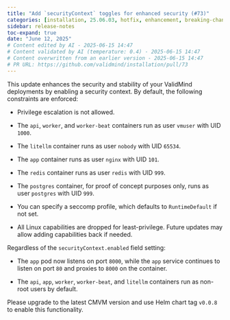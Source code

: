 ```yaml
---
title: "Add `securityContext` toggles for enhanced security (#73)"
categories: [installation, 25.06.03, hotfix, enhancement, breaking-change]
sidebar: release-notes
toc-expand: true
date: "June 12, 2025"
# Content edited by AI - 2025-06-15 14:47
# Content validated by AI (temperature: 0.4) - 2025-06-15 14:47
# Content overwritten from an earlier version - 2025-06-15 14:47
# PR URL: https://github.com/validmind/installation/pull/73
---
```


This update enhances the security and stability of your ValidMind deployments by enabling a security context. By default, the following constraints are enforced:

* Privilege escalation is not allowed.

* The `api`, `worker`, and `worker-beat` containers run as user `vmuser` with UID `1000`. 
* The `litellm` container runs as user `nobody` with UID `65534`.
* The `app` container runs as user `nginx` with UID `101`.
* The `redis` container runs as user `redis` with UID `999`.
* The `postgres` container, for proof of concept purposes only, runs as user `postgres` with UID `999`.

* You can specify a seccomp profile, which defaults to `RuntimeDefault` if not set.

* All Linux capabilities are dropped for least-privilege. Future updates may allow adding capabilities back if needed.

Regardless of the `securityContext.enabled` field setting:

* The `app` pod now listens on port `8000`, while the `app` service continues to listen on port `80` and proxies to `8000` on the container.

* The `api`, `app`, `worker`, `worker-beat`, and `litellm` containers run as non-root users by default.

Please upgrade to the latest CMVM version and use Helm chart tag `v0.0.8` to enable this functionality.

<!--- DEBUG INFORMATION
INITIAL QUALITY ASSESSMENT:
ASSESSMENT:
The main issues in the content include references to CI/CD workflows that need removal, some duplication between the PR summary and external notes, and verbose language that could be streamlined for clarity. The external notes provide detailed information that should be prioritized over the PR summary.

PASS_1_INSTRUCTIONS:
1. Remove the reference to 'CI/CD workflows' in the PR summary as it pertains to internal processes.
2. Ensure that the remaining content in the PR summary is concise and aligns with the external notes.

PASS_2_INSTRUCTIONS:
1. Merge the PR summary's remaining content with the external notes, ensuring that the external notes' detailed context is preserved and prioritized.
2. Remove any redundant introductory statements from the PR summary that overlap with the external notes.

PASS_3_INSTRUCTIONS:
1. Simplify verbose language in the external notes for clarity. For example, rephrase "Customers are now able to enable a security context for their ValidMind deployments" to "You can now enable a security context for your ValidMind deployments."
2. Break up overly long sentences for improved readability. For instance, separate the detailed list of container user IDs into individual, clearer statements if needed.
3. Ensure that the language is direct and uses 'you' instead of 'customers' or 'users' to maintain a consistent tone.

TAILORED INSTRUCTIONS:
PASS_1: 1. Remove the reference to 'CI/CD workflows' in the PR summary as it pertains to internal processes.
2. Ensure that the remaining content in the PR summary is concise and aligns with the external notes.
PASS_2: 1. Merge the PR summary's remaining content with the external notes, ensuring that the external notes' detailed context is preserved and prioritized.
2. Remove any redundant introductory statements from the PR summary that overlap with the external notes.
PASS_3: 1. Simplify verbose language in the external notes for clarity. For example, rephrase "Customers are now able to enable a security context for their ValidMind deployments" to "You can now enable a security context for your ValidMind deployments."
2. Break up overly long sentences for improved readability. For instance, separate the detailed list of container user IDs into individual, clearer statements if needed.
3. Ensure that the language is direct and uses 'you' instead of 'customers' or 'users' to maintain a consistent tone.

FINAL QUALITY ASSESSMENT:
DETAILED ASSESSMENT:
STATUS: PASS  
ISSUE: None  
RECOMMENDATION: None

Loop 1: PASS
Issue: None
Recommendation: Content quality acceptable

VALIDATION SUMMARY
Content Type: initial_quality_assessment
Validation Status: PASSED
Attempts: 2
Validation Temperature: 0.4
Last Validation: 2025-06-15 14:47:19
Result: PASS: Tailored instructions generated and validated

VALIDATION SUMMARY 2
Content Type: notes (grouped_text)
Validation Status: PASSED
Attempts: 1
Validation Temperature: 0.2
Last Validation: 2025-06-15 14:47:22
Result: The edited content is clear and maintains the essential information from the original content. The changes improve readability and consistency without altering the meaning. There are no serious issues present. The release notes are acceptable for publication.

VALIDATION SUMMARY 3
Content Type: notes (deduplicated_text)
Validation Status: PASSED
Attempts: 1
Validation Temperature: 0.2
Last Validation: 2025-06-15 14:47:27
Result: The edited content maintains the original message while making minor improvements for clarity and consistency. The change from "POC" to "proof of concept" is a positive adjustment for clarity. There are no serious issues present in the edited content. Therefore, it passes the quality check.

VALIDATION SUMMARY 4
Content Type: notes (edited_text)
Validation Status: PASSED
Attempts: 1
Validation Temperature: 0.2
Last Validation: 2025-06-15 14:47:31
Result: The edited content is acceptable. The changes made are primarily formatting adjustments for improved readability, such as breaking down a list into individual bullet points. The information remains clear and accurate, and there are no serious issues present. The content effectively communicates the ...

VALIDATION SUMMARY 5
Content Type: initial_quality_assessment
Validation Status: PASSED
Attempts: 2
Validation Temperature: 0.4
Last Validation: 2025-06-15 14:47:19
Result: PASS: Tailored instructions generated and validated

VALIDATION SUMMARY 6
Content Type: notes (grouped_text)
Validation Status: PASSED
Attempts: 1
Validation Temperature: 0.2
Last Validation: 2025-06-15 14:47:22
Result: The edited content is clear and maintains the essential information from the original content. The changes improve readability and consistency without altering the meaning. There are no serious issues present. The release notes are acceptable for publication.

VALIDATION SUMMARY 7
Content Type: notes (deduplicated_text)
Validation Status: PASSED
Attempts: 1
Validation Temperature: 0.2
Last Validation: 2025-06-15 14:47:27
Result: The edited content maintains the original message while making minor improvements for clarity and consistency. The change from "POC" to "proof of concept" is a positive adjustment for clarity. There are no serious issues present in the edited content. Therefore, it passes the quality check.

VALIDATION SUMMARY 8
Content Type: notes (edited_text)
Validation Status: PASSED
Attempts: 1
Validation Temperature: 0.2
Last Validation: 2025-06-15 14:47:31
Result: The edited content is acceptable. The changes made are primarily formatting adjustments for improved readability, such as breaking down a list into individual bullet points. The information remains clear and accurate, and there are no serious issues present. The content effectively communicates the ...

VALIDATION SUMMARY 9
Content Type: title
Validation Status: PASSED
Attempts: 1
Validation Temperature: 0.2
Last Validation: 2025-06-15 14:47:32
Result: The edited content is clear and concise, effectively communicating the addition of `securityContext` toggles for enhanced security. There are no serious issues present. The release note passes.
--->
